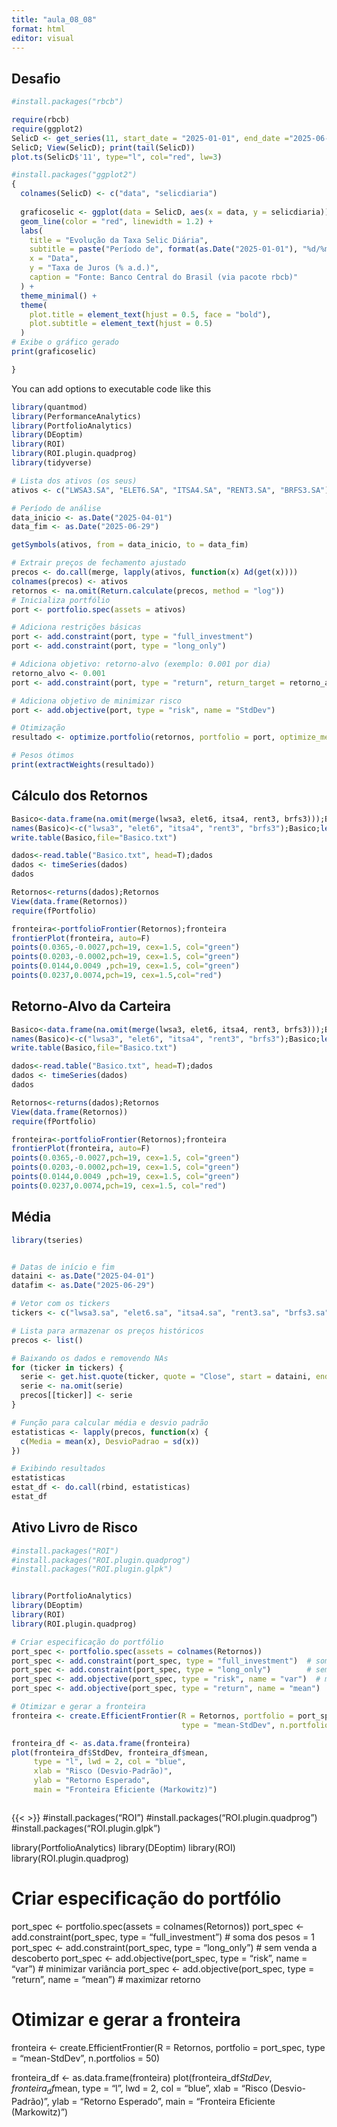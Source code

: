 ```yaml
---
title: "aula_08_08"
format: html
editor: visual
---
```


## Desafio

```r
#install.packages("rbcb")

require(rbcb)
require(ggplot2)
SelicD <- get_series(11, start_date = "2025-01-01", end_date ="2025-06-29") 
SelicD; View(SelicD); print(tail(SelicD))
plot.ts(SelicD$'11', type="l", col="red", lw=3)

```

```r

#install.packages("ggplot2")
{
  colnames(SelicD) <- c("data", "selicdiaria")
  
  graficoselic <- ggplot(data = SelicD, aes(x = data, y = selicdiaria)) +
  geom_line(color = "red", linewidth = 1.2) +  
  labs(
    title = "Evolução da Taxa Selic Diária",
    subtitle = paste("Período de", format(as.Date("2025-01-01"), "%d/%m/%Y"), "a", format(as.Date("2025-06-29"), "%d/%m/%Y")),
    x = "Data",
    y = "Taxa de Juros (% a.d.)",
    caption = "Fonte: Banco Central do Brasil (via pacote rbcb)"
  ) +
  theme_minimal() + 
  theme(
    plot.title = element_text(hjust = 0.5, face = "bold"), 
    plot.subtitle = element_text(hjust = 0.5) 
  )
# Exibe o gráfico gerado
print(graficoselic)

}
```

You can add options to executable code like this

```r

library(quantmod)
library(PerformanceAnalytics)
library(PortfolioAnalytics)
library(DEoptim)
library(ROI)
library(ROI.plugin.quadprog)
library(tidyverse)

# Lista dos ativos (os seus)
ativos <- c("LWSA3.SA", "ELET6.SA", "ITSA4.SA", "RENT3.SA", "BRFS3.SA")

# Período de análise
data_inicio <- as.Date("2025-04-01")
data_fim <- as.Date("2025-06-29")

getSymbols(ativos, from = data_inicio, to = data_fim)

# Extrair preços de fechamento ajustado
precos <- do.call(merge, lapply(ativos, function(x) Ad(get(x))))
colnames(precos) <- ativos
retornos <- na.omit(Return.calculate(precos, method = "log"))
# Inicializa portfólio
port <- portfolio.spec(assets = ativos)

# Adiciona restrições básicas
port <- add.constraint(port, type = "full_investment")
port <- add.constraint(port, type = "long_only")

# Adiciona objetivo: retorno-alvo (exemplo: 0.001 por dia)
retorno_alvo <- 0.001
port <- add.constraint(port, type = "return", return_target = retorno_alvo)

# Adiciona objetivo de minimizar risco
port <- add.objective(port, type = "risk", name = "StdDev")

# Otimização
resultado <- optimize.portfolio(retornos, portfolio = port, optimize_method = "ROI")

# Pesos ótimos
print(extractWeights(resultado))

```

## Cálculo dos Retornos

```r
Basico<-data.frame(na.omit(merge(lwsa3, elet6, itsa4, rent3, brfs3)));Basico
names(Basico)<-c("lwsa3", "elet6", "itsa4", "rent3", "brfs3");Basico;length(brfs3)
write.table(Basico,file="Basico.txt")

dados<-read.table("Basico.txt", head=T);dados
dados <- timeSeries(dados)
dados

Retornos<-returns(dados);Retornos
View(data.frame(Retornos))
require(fPortfolio)

fronteira<-portfolioFrontier(Retornos);fronteira
frontierPlot(fronteira, auto=F)
points(0.0365,-0.0027,pch=19, cex=1.5, col="green")
points(0.0203,-0.0002,pch=19, cex=1.5, col="green")
points(0.0144,0.0049 ,pch=19, cex=1.5, col="green")
points(0.0237,0.0074,pch=19, cex=1.5,col="red")

```

## Retorno-Alvo da Carteira

```r
Basico<-data.frame(na.omit(merge(lwsa3, elet6, itsa4, rent3, brfs3)));Basico
names(Basico)<-c("lwsa3", "elet6", "itsa4", "rent3", "brfs3");Basico;length(brfs3)
write.table(Basico,file="Basico.txt")

dados<-read.table("Basico.txt", head=T);dados
dados <- timeSeries(dados)
dados

Retornos<-returns(dados);Retornos
View(data.frame(Retornos))
require(fPortfolio)

fronteira<-portfolioFrontier(Retornos);fronteira
frontierPlot(fronteira, auto=F)
points(0.0365,-0.0027,pch=19, cex=1.5, col="green")
points(0.0203,-0.0002,pch=19, cex=1.5, col="green")
points(0.0144,0.0049 ,pch=19, cex=1.5, col="green")
points(0.0237,0.0074,pch=19, cex=1.5, col="red")

```

## Média

```r
library(tseries)


# Datas de início e fim
dataini <- as.Date("2025-04-01")
datafim <- as.Date("2025-06-29")

# Vetor com os tickers
tickers <- c("lwsa3.sa", "elet6.sa", "itsa4.sa", "rent3.sa", "brfs3.sa")

# Lista para armazenar os preços históricos
precos <- list()

# Baixando os dados e removendo NAs
for (ticker in tickers) {
  serie <- get.hist.quote(ticker, quote = "Close", start = dataini, end = datafim)
  serie <- na.omit(serie)
  precos[[ticker]] <- serie
}

# Função para calcular média e desvio padrão
estatisticas <- lapply(precos, function(x) {
  c(Media = mean(x), DesvioPadrao = sd(x))
})

# Exibindo resultados
estatisticas
estat_df <- do.call(rbind, estatisticas)
estat_df
```

## Ativo Livro de Risco

```r

#install.packages("ROI")
#install.packages("ROI.plugin.quadprog")
#install.packages("ROI.plugin.glpk")


library(PortfolioAnalytics)
library(DEoptim)
library(ROI)
library(ROI.plugin.quadprog)

# Criar especificação do portfólio
port_spec <- portfolio.spec(assets = colnames(Retornos))
port_spec <- add.constraint(port_spec, type = "full_investment")  # soma dos pesos = 1
port_spec <- add.constraint(port_spec, type = "long_only")        # sem venda a descoberto
port_spec <- add.objective(port_spec, type = "risk", name = "var")  # minimizar variância
port_spec <- add.objective(port_spec, type = "return", name = "mean")  # maximizar retorno

# Otimizar e gerar a fronteira
fronteira <- create.EfficientFrontier(R = Retornos, portfolio = port_spec,
                                      type = "mean-StdDev", n.portfolios = 50)

fronteira_df <- as.data.frame(fronteira)
plot(fronteira_df$StdDev, fronteira_df$mean,
     type = "l", lwd = 2, col = "blue",
     xlab = "Risco (Desvio-Padrão)",
     ylab = "Retorno Esperado",
     main = "Fronteira Eficiente (Markowitz)")



```

{{<  >}}
#install.packages("ROI")
#install.packages("ROI.plugin.quadprog")
#install.packages("ROI.plugin.glpk")


library(PortfolioAnalytics)
library(DEoptim)
library(ROI)
library(ROI.plugin.quadprog)

# Criar especificação do portfólio
port_spec <- portfolio.spec(assets = colnames(Retornos))
port_spec <- add.constraint(port_spec, type = "full_investment")  # soma dos pesos = 1
port_spec <- add.constraint(port_spec, type = "long_only")        # sem venda a descoberto
port_spec <- add.objective(port_spec, type = "risk", name = "var")  # minimizar variância
port_spec <- add.objective(port_spec, type = "return", name = "mean")  # maximizar retorno

# Otimizar e gerar a fronteira
fronteira <- create.EfficientFrontier(R = Retornos, portfolio = port_spec,
                                      type = "mean-StdDev", n.portfolios = 50)

fronteira_df <- as.data.frame(fronteira)
plot(fronteira_df$StdDev, fronteira_df$mean,
     type = "l", lwd = 2, col = "blue",
     xlab = "Risco (Desvio-Padrão)",
     ylab = "Retorno Esperado",
     main = "Fronteira Eficiente (Markowitz)")
